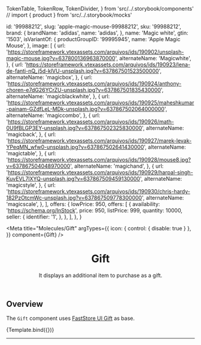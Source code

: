 
  TokenTable,
  TokenRow,
  TokenDivider,
} from 'src/../.storybook/components'
// import { product } from 'src/../.storybook/mocks'

  id: '99988212',
  slug: 'apple-magic-mouse-99988212',
  sku: '99988212',
  brand: {
    brandName: 'adidas',
    name: 'adidas',
  },
  name: 'Magic white',
  gtin: '1503',
  isVariantOf: {
    productGroupID: '99995945',
    name: 'Apple Magic Mouse',
  },
  image: [
    {
      url: 'https://storeframework.vtexassets.com/arquivos/ids/190902/unsplash-magic-mouse.jpg?v=637800136963870000',
      alternateName: 'Magicwhite',
    },
    {
      url: 'https://storeframework.vtexassets.com/arquivos/ids/190923/lena-de-fanti-nQ_j5d-klVU-unsplash.jpg?v=637867501523500000',
      alternateName: 'magicbox',
    },
    {
      url: 'https://storeframework.vtexassets.com/arquivos/ids/190924/anthony-choren-e7dG26YCrZU-unsplash.jpg?v=637867501835430000',
      alternateName: 'magicblackwhite',
    },
    {
      url: 'https://storeframework.vtexassets.com/arquivos/ids/190925/maheshkumar-painam-GZdfLeL-MDk-unsplash.jpg?v=637867502064000000',
      alternateName: 'magiccombo',
    },
    {
      url: 'https://storeframework.vtexassets.com/arquivos/ids/190926/math-0U9fBLGP3EY-unsplash.jpg?v=637867502325830000',
      alternateName: 'magicback',
    },
    {
      url: 'https://storeframework.vtexassets.com/arquivos/ids/190927/marek-levak-YPeqMN_wfw0-unsplash.jpg?v=637867502641430000',
      alternateName: 'magictable',
    },
    {
      url: 'https://storeframework.vtexassets.com/arquivos/ids/190928/mouse8.jpg?v=637867504048970000',
      alternateName: 'magichand',
    },
    {
      url: 'https://storeframework.vtexassets.com/arquivos/ids/190929/harpal-singh-KuvEVL7lXYQ-unsplash.jpg?v=637867509459130000',
      alternateName: 'magicstyle',
    },
    {
      url: 'https://storeframework.vtexassets.com/arquivos/ids/190930/chris-hardy-182PzOtcmWc-unsplash.jpg?v=637867509778300000',
      alternateName: 'magicscale',
    },
  ],
  offers: {
    lowPrice: 950,
    offers: [
      {
        availability: 'https://schema.org/InStock',
        price: 950,
        listPrice: 999,
        quantity: 10000,
        seller: {
          identifier: '1',
        },
      },
    ],
  },
}

<Meta
  title="Molecules/Gift"
  argTypes={{
    icon: { control: { disable: true } },
  }}
  component={Gift}
/>


<header>

# Gift

It displays an additional item to purchase as a gift.

</header>

## Overview

The `Gift` component uses [FastStore UI Gift](https://www.faststore.dev/reference/ui/molecules) as base.

<Canvas>
  <Story name="overview-default">{Template.bind({})}</Story>
</Canvas>

---
